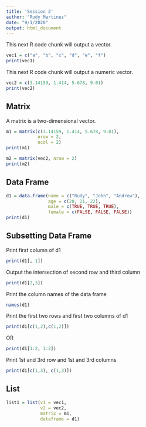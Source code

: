 ```yaml
---
title: 'Session 2'
author: "Rudy Martinez"
date: "9/1/2020"
output: html_document
---
```


This next R code chunk will output a vector.

```r
vec1 = c("a", "b", "c", "d", "e", "f")
print(vec1)
```

This next R code chunk will output a numeric vector.

```r
vec2 = c(3.14159, 1.414, 5.678, 9.01)
print(vec2)
```

## Matrix
A matrix is a two-dimensional vector.

```r
m1 = matrix(c(3.14159, 1.414, 5.678, 9.01),
            nrow = 2,
            ncol = 2)
print(m1)
```

```r
m2 = matrix(vec2, nrow = 2)
print(m2)
```

## Data Frame
```r
d1 = data.frame(name = c("Rudy", "John", "Andrew"), 
                age = c(20, 21, 22),
                male = c(TRUE, TRUE, TRUE),
                female = c(FALSE, FALSE, FALSE))
print(d1)
```

## Subsetting Data Frame
Print first column of d1

```r
print(d1[, 1])

```

Output the intersection of second row and third column

```r
print(d1[2,3])
```

Print the column names of the data frame
```r
names(d1)
```

Print the first two rows and first two columns of d1
```r
print(d1[c(1,2),c(1,2)])
```

OR

```r
print(d1[1:2, 1:2])
```

Print 1st and 3rd row and 1st and 3rd columns
```r
print(d1[c(1,3), c(1,3)])
```

## List
```r
list1 = list(v1 = vec1, 
             v2 = vec2,
             matrix = m1,
             dataframe = d1)
```

